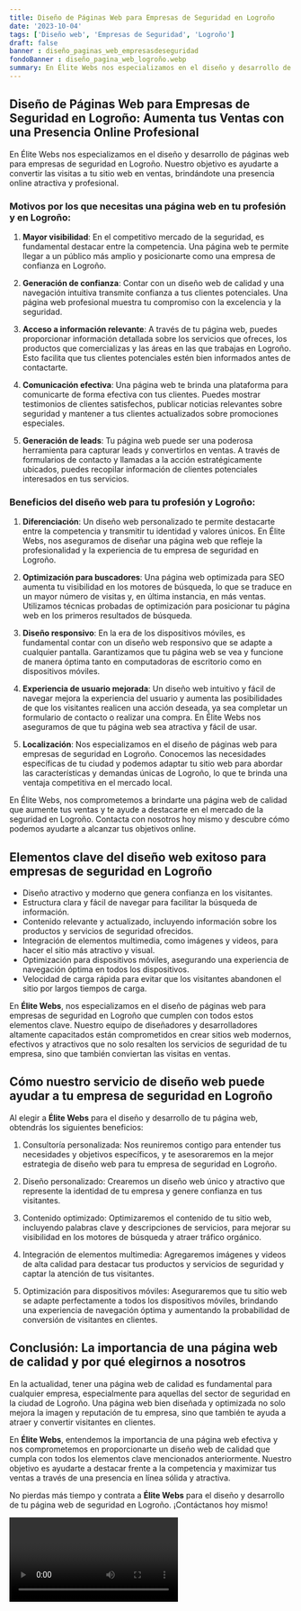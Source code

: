 ```yaml
---
title: Diseño de Páginas Web para Empresas de Seguridad en Logroño
date: '2023-10-04'
tags: ['Diseño web', 'Empresas de Seguridad', 'Logroño']
draft: false
banner : diseño_paginas_web_empresasdeseguridad
fondoBanner : diseño_pagina_web_logroño.webp
summary: En Élite Webs nos especializamos en el diseño y desarrollo de páginas web para empresas de seguridad en Logroño. Nuestro objetivo es ayudarte a convertir las visitas a tu sitio web en ventas, brindándote una presencia online atractiva y profesional.
---
```


## Diseño de Páginas Web para Empresas de Seguridad en Logroño: Aumenta tus Ventas con una Presencia Online Profesional

En Élite Webs nos especializamos en el diseño y desarrollo de páginas web para empresas de seguridad en Logroño. Nuestro objetivo es ayudarte a convertir las visitas a tu sitio web en ventas, brindándote una presencia online atractiva y profesional.

### Motivos por los que necesitas una página web en tu profesión y en Logroño:

1. **Mayor visibilidad**: En el competitivo mercado de la seguridad, es fundamental destacar entre la competencia. Una página web te permite llegar a un público más amplio y posicionarte como una empresa de confianza en Logroño.

2. **Generación de confianza**: Contar con un diseño web de calidad y una navegación intuitiva transmite confianza a tus clientes potenciales. Una página web profesional muestra tu compromiso con la excelencia y la seguridad.

3. **Acceso a información relevante**: A través de tu página web, puedes proporcionar información detallada sobre los servicios que ofreces, los productos que comercializas y las áreas en las que trabajas en Logroño. Esto facilita que tus clientes potenciales estén bien informados antes de contactarte.

4. **Comunicación efectiva**: Una página web te brinda una plataforma para comunicarte de forma efectiva con tus clientes. Puedes mostrar testimonios de clientes satisfechos, publicar noticias relevantes sobre seguridad y mantener a tus clientes actualizados sobre promociones especiales.

5. **Generación de leads**: Tu página web puede ser una poderosa herramienta para capturar leads y convertirlos en ventas. A través de formularios de contacto y llamadas a la acción estratégicamente ubicados, puedes recopilar información de clientes potenciales interesados en tus servicios.

### Beneficios del diseño web para tu profesión y Logroño:

1. **Diferenciación**: Un diseño web personalizado te permite destacarte entre la competencia y transmitir tu identidad y valores únicos. En Élite Webs, nos aseguramos de diseñar una página web que refleje la profesionalidad y la experiencia de tu empresa de seguridad en Logroño.

2. **Optimización para buscadores**: Una página web optimizada para SEO aumenta tu visibilidad en los motores de búsqueda, lo que se traduce en un mayor número de visitas y, en última instancia, en más ventas. Utilizamos técnicas probadas de optimización para posicionar tu página web en los primeros resultados de búsqueda.

3. **Diseño responsivo**: En la era de los dispositivos móviles, es fundamental contar con un diseño web responsivo que se adapte a cualquier pantalla. Garantizamos que tu página web se vea y funcione de manera óptima tanto en computadoras de escritorio como en dispositivos móviles.

4. **Experiencia de usuario mejorada**: Un diseño web intuitivo y fácil de navegar mejora la experiencia del usuario y aumenta las posibilidades de que los visitantes realicen una acción deseada, ya sea completar un formulario de contacto o realizar una compra. En Élite Webs nos aseguramos de que tu página web sea atractiva y fácil de usar.

5. **Localización**: Nos especializamos en el diseño de páginas web para empresas de seguridad en Logroño. Conocemos las necesidades específicas de tu ciudad y podemos adaptar tu sitio web para abordar las características y demandas únicas de Logroño, lo que te brinda una ventaja competitiva en el mercado local.

En Élite Webs, nos comprometemos a brindarte una página web de calidad que aumente tus ventas y te ayude a destacarte en el mercado de la seguridad en Logroño. Contacta con nosotros hoy mismo y descubre cómo podemos ayudarte a alcanzar tus objetivos online.

<GifSeo />

<Cta />

## Elementos clave del diseño web exitoso para empresas de seguridad en Logroño

- Diseño atractivo y moderno que genera confianza en los visitantes.
- Estructura clara y fácil de navegar para facilitar la búsqueda de información.
- Contenido relevante y actualizado, incluyendo información sobre los productos y servicios de seguridad ofrecidos.
- Integración de elementos multimedia, como imágenes y videos, para hacer el sitio más atractivo y visual.
- Optimización para dispositivos móviles, asegurando una experiencia de navegación óptima en todos los dispositivos.
- Velocidad de carga rápida para evitar que los visitantes abandonen el sitio por largos tiempos de carga.

En **Élite Webs**, nos especializamos en el diseño de páginas web para empresas de seguridad en Logroño que cumplen con todos estos elementos clave. Nuestro equipo de diseñadores y desarrolladores altamente capacitados están comprometidos en crear sitios web modernos, efectivos y atractivos que no solo resalten los servicios de seguridad de tu empresa, sino que también conviertan las visitas en ventas.

## Cómo nuestro servicio de diseño web puede ayudar a tu empresa de seguridad en Logroño

Al elegir a **Élite Webs** para el diseño y desarrollo de tu página web, obtendrás los siguientes beneficios:

1. Consultoría personalizada: Nos reuniremos contigo para entender tus necesidades y objetivos específicos, y te asesoraremos en la mejor estrategia de diseño web para tu empresa de seguridad en Logroño.

2. Diseño personalizado: Crearemos un diseño web único y atractivo que represente la identidad de tu empresa y genere confianza en tus visitantes.

3. Contenido optimizado: Optimizaremos el contenido de tu sitio web, incluyendo palabras clave y descripciones de servicios, para mejorar su visibilidad en los motores de búsqueda y atraer tráfico orgánico.

4. Integración de elementos multimedia: Agregaremos imágenes y videos de alta calidad para destacar tus productos y servicios de seguridad y captar la atención de tus visitantes.

5. Optimización para dispositivos móviles: Aseguraremos que tu sitio web se adapte perfectamente a todos los dispositivos móviles, brindando una experiencia de navegación óptima y aumentando la probabilidad de conversión de visitantes en clientes.

## Conclusión: La importancia de una página web de calidad y por qué elegirnos a nosotros

En la actualidad, tener una página web de calidad es fundamental para cualquier empresa, especialmente para aquellas del sector de seguridad en la ciudad de Logroño. Una página web bien diseñada y optimizada no solo mejora la imagen y reputación de tu empresa, sino que también te ayuda a atraer y convertir visitantes en clientes.

En **Élite Webs**, entendemos la importancia de una página web efectiva y nos comprometemos en proporcionarte un diseño web de calidad que cumpla con todos los elementos clave mencionados anteriormente. Nuestro objetivo es ayudarte a destacar frente a la competencia y maximizar tus ventas a través de una presencia en línea sólida y atractiva.

No pierdas más tiempo y contrata a **Élite Webs** para el diseño y desarrollo de tu página web de seguridad en Logroño. ¡Contáctanos hoy mismo!

<Video />

<CtaBot job='Empresas de Seguridad' city='Logroño'/>

<Gmaps query='Logroño+españa+maps' />